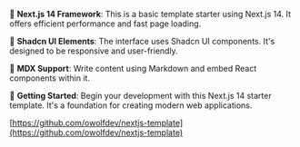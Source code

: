 🚀 **Next.js 14 Framework**: This is a basic template starter using Next.js 14. It offers efficient performance and fast page loading.

🌟 **Shadcn UI Elements**: The interface uses Shadcn UI components. It's designed to be responsive and user-friendly.

📝 **MDX Support**: Write content using Markdown and embed React components within it.

🎉 **Getting Started**: Begin your development with this Next.js 14 starter template. It's a foundation for creating modern web applications.

[https://github.com/owolfdev/nextjs-template](https://github.com/owolfdev/nextjs-template)
